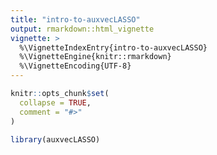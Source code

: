 ```yaml
---
title: "intro-to-auxvecLASSO"
output: rmarkdown::html_vignette
vignette: >
  %\VignetteIndexEntry{intro-to-auxvecLASSO}
  %\VignetteEngine{knitr::rmarkdown}
  %\VignetteEncoding{UTF-8}
---
```


```r
knitr::opts_chunk$set(
  collapse = TRUE,
  comment = "#>"
)
```

```r
library(auxvecLASSO)
```

